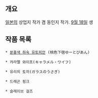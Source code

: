 

== 개요 ==
[[일본]]의 상업지 작가 겸 동인지 작가. [[9월 18일]] 생

== 작품 목록 ==

 * [[분홍색 하숙 유토피안]] (桃色下宿ゆーとぴあん)

 * 캬라멜 와이프(キャラメル・ワイフ)

 * 유리의 토끼(ガラスのうさぎ)

 * 드래곤 핑크

 * 슬레이브 걸즈

